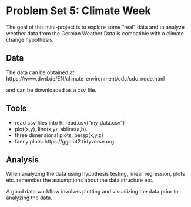 # Problem Set 5: Climate Week

The goal of this mini-project is to explore some "real" data and to analyze weather data from the German Weather Data is compatible with a climate change hypothesis.


## Data 

The data can be obtained at 
https://www.dwd.de/EN/climate_environment/cdc/cdc_node.html

and can be downloaded as a csv file. 

## Tools

- read csv files into R: read.csv("my_data.csv")
- plot(x,y), line(x,y), abline(a,b).
- three dimensional plots: persp(x,y,z)
- fancy plots: https://ggplot2.tidyverse.org

## Analysis

When analyzing the data using hypothesis testing, linear regression, plots etc. remember the assumptions about the data structure etc. 

A good data workflow involves plotting and visualizing the data prior to analyzing the data. 
